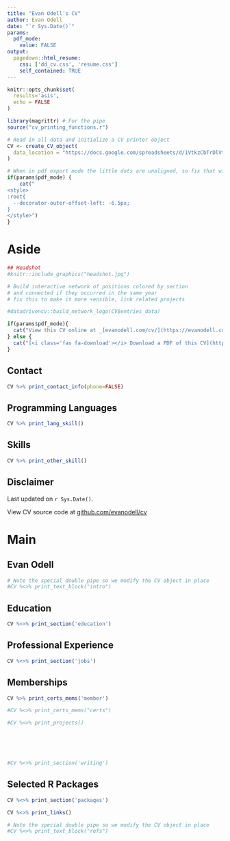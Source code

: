```yaml
---
title: "Evan Odell's CV"
author: Evan Odell
date: "`r Sys.Date()`"
params:
  pdf_mode:
    value: FALSE
output:
  pagedown::html_resume:
    css: ['dd_cv.css', 'resume.css']
    self_contained: TRUE
---
```


```r
knitr::opts_chunk$set(
  results='asis', 
  echo = FALSE
)

library(magrittr) # For the pipe
source("cv_printing_functions.r")

# Read in all data and initialize a CV printer object
CV <- create_CV_object(
  data_location = "https://docs.google.com/spreadsheets/d/1VtkzCbTrDlVtoNdpSmAyqZl6R-CnLfilRcbNd_v5k2I/edit?usp=sharing"
)

```

```r
# When in pdf export mode the little dots are unaligned, so fix that with some conditional CSS.
if(params$pdf_mode) {
    cat("
<style>
:root{
  --decorator-outer-offset-left: -6.5px;
}
</style>")
}
```


Aside
================================================================================

```r
## Headshot
#knitr::include_graphics("headshot.jpg")
```

```r
# Build interactive network of positions colored by section
# and connected if they occurred in the same year
# fix this to make it more sensible, link related projects

#datadrivencv::build_network_logo(CV$entries_data)
```


```r
if(params$pdf_mode){
  cat("View this CV online at _[evanodell.com/cv/](https://evanodell.com/cv/)_")
} else {
  cat("[<i class='fas fa-download'></i> Download a PDF of this CV](https://evanodell.github.io/cv/evanodell_cv.pdf)")
}
```




Contact {#contact}
--------------------------------------------------------------------------------

```r
CV %>% print_contact_info(phone=FALSE)
```



Programming Languages {#language-skills}
--------------------------------------------------------------------------------

```r
CV %>% print_lang_skill()
```


Skills {#other-skills}
--------------------------------------------------------------------------------

```r
CV %>% print_other_skill()
```






Disclaimer {#disclaimer}
--------------------------------------------------------------------------------

Last updated on `r Sys.Date()`.

View CV source code at [github.com/evanodell/cv](https://github.com/evanodell/cv)




Main
================================================================================

Evan Odell {#title}
--------------------------------------------------------------------------------

```r
# Note the special double pipe so we modify the CV object in place
#CV %<>% print_text_block("intro") 
```



Education {data-icon=graduation-cap data-concise=true}
--------------------------------------------------------------------------------

```r
CV %<>% print_section('education')
```



Professional Experience {data-icon=laptop}
--------------------------------------------------------------------------------

```r
CV %<>% print_section('jobs')
```


Memberships {data-icon=building}
--------------------------------------------------------------------------------

```r
CV %>% print_certs_mems('member')
```


```r
#CV %<>% print_certs_mems("certs")
```



```r
#CV %<>% print_projects()
```

<!-- These breaks just force a new page so section doesnt get cut off -->
<br>
<br>
<br>


```r
#CV %<>% print_section('writing')
```


Selected R Packages {data-icon=chart-line}
--------------------------------------------------------------------------------

```r
CV %<>% print_section('packages')
```



```r
CV %<>% print_links()
```

<!--

Referees
--------------------------------------------------------------------------------
-->
```r
# Note the special double pipe so we modify the CV object in place
#CV %<>% print_text_block("refs") 
```

